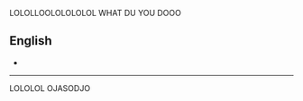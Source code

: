 {{see|LOL}}

LOLOLLOOLOLOLOLOL WHAT DU YOU DOOO

==English==
* {{form of|alternative spelling|LOL}}

----

LOLOLOL OJASODJO
